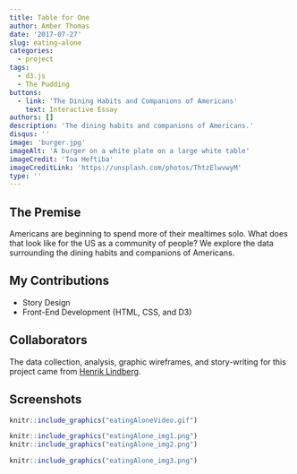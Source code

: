 ```yaml
---
title: Table for One
author: Amber Thomas
date: '2017-07-27'
slug: eating-alone
categories:
  - project
tags:
  - d3.js
  - The Pudding
buttons:
  - link: 'The Dining Habits and Companions of Americans'
    text: Interactive Essay
authors: []
description: 'The dining habits and companions of Americans.'
disqus: ''
image: 'burger.jpg'
imageAlt: 'A burger on a white plate on a large white table'
imageCredit: 'Toa Heftiba'
imageCreditLink: 'https://unsplash.com/photos/ThtzElwvwyM'
type: ''
---
```


## The Premise

Americans are beginning to spend more of their mealtimes solo. What does that look like for the US as a community of people? We explore the data surrounding the dining habits and companions of Americans. 

## My Contributions

* Story Design
* Front-End Development (HTML, CSS, and D3)

## Collaborators

The data collection, analysis, graphic wireframes, and story-writing for this project came from [Henrik Lindberg](https://twitter.com/hnrklndbrg). 

## Screenshots

```r
knitr::include_graphics("eatingAloneVideo.gif")
```

```r
knitr::include_graphics("eatingAlone_img1.png")
knitr::include_graphics("eatingAlone_img2.png")
```

```r
knitr::include_graphics("eatingAlone_img3.png")
```
